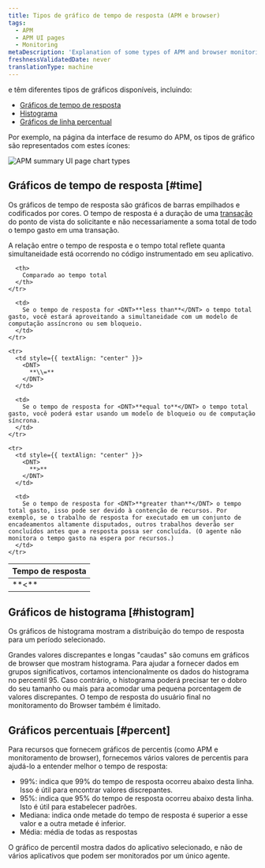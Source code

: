 ```yaml
---
title: Tipos de gráfico de tempo de resposta (APM e browser)
tags:
  - APM
  - APM UI pages
  - Monitoring
metaDescription: 'Explanation of some types of APM and browser monitoring charts: duration time-based, histogram, and percentile.'
freshnessValidatedDate: never
translationType: machine
---
```


<InlinePopover type="apm"/>e <InlinePopover type="browser"/>têm diferentes tipos de gráficos disponíveis, incluindo:

* [Gráficos de tempo de resposta](#time)
* [Histograma](#histogram)
* [Gráficos de linha percentual](#percent)

Por exemplo, na página da interface de resumo do APM, os tipos de gráfico são representados com estes ícones:

<img
  title="new-relic-ui-apm-chart-types.png"
  alt="APM summary UI page chart types"
  src="/images/apm_screenshot-crop_chart-types.webp"
/>

## Gráficos de tempo de resposta [#time]

Os gráficos de tempo de resposta são gráficos de barras empilhados e codificados por cores. O tempo de resposta é a duração de uma [transação](/docs/apm/transactions/intro-transactions/transactions-new-relic-apm) do ponto de vista do solicitante e não necessariamente a soma total de todo o tempo gasto em uma transação.

A relação entre o tempo de resposta e o tempo total reflete quanta simultaneidade está ocorrendo no código instrumentado em seu aplicativo.

<table>
  <thead>
    <tr>
      <th style={{ width: "100px" }}>
        Tempo de resposta
      </th>

      <th>
        Comparado ao tempo total
      </th>
    </tr>
  </thead>

  <tbody>
    <tr>
      <td style={{ textAlign: "center" }}>
        <DNT>
          **&lt;**
        </DNT>
      </td>

      <td>
        Se o tempo de resposta for <DNT>**less than**</DNT> o tempo total gasto, você estará aproveitando a simultaneidade com um modelo de computação assíncrono ou sem bloqueio.
      </td>
    </tr>

    <tr>
      <td style={{ textAlign: "center" }}>
        <DNT>
          **\\=**
        </DNT>
      </td>

      <td>
        Se o tempo de resposta for <DNT>**equal to**</DNT> o tempo total gasto, você poderá estar usando um modelo de bloqueio ou de computação síncrona.
      </td>
    </tr>

    <tr>
      <td style={{ textAlign: "center" }}>
        <DNT>
          **>**
        </DNT>
      </td>

      <td>
        Se o tempo de resposta for <DNT>**greater than**</DNT> o tempo total gasto, isso pode ser devido à contenção de recursos. Por exemplo, se o trabalho de resposta for executado em um conjunto de encadeamentos altamente disputados, outros trabalhos deverão ser concluídos antes que a resposta possa ser concluída. (O agente não monitora o tempo gasto na espera por recursos.)
      </td>
    </tr>
  </tbody>
</table>

## Gráficos de histograma [#histogram]

Os gráficos de histograma mostram a distribuição do tempo de resposta para um período selecionado.

Grandes valores discrepantes e longas "caudas" são comuns em gráficos de browser que mostram histograma. Para ajudar a fornecer dados em grupos significativos, cortamos intencionalmente os dados do histograma no percentil 95. Caso contrário, o histograma poderá precisar ter o dobro do seu tamanho ou mais para acomodar uma pequena porcentagem de valores discrepantes. O tempo de resposta do usuário final no monitoramento do Browser também é limitado.

## Gráficos percentuais [#percent]

Para recursos que fornecem gráficos de percentis (como APM e monitoramento de browser), fornecemos vários valores de percentis para ajudá-lo a entender melhor o tempo de resposta:

* 99%: indica que 99% do tempo de resposta ocorreu abaixo desta linha. Isso é útil para encontrar valores discrepantes.
* 95%: indica que 95% do tempo de resposta ocorreu abaixo desta linha. Isto é útil para estabelecer padrões.
* Mediana: indica onde metade do tempo de resposta é superior a esse valor e a outra metade é inferior.
* Média: média de todas as respostas

O gráfico de percentil mostra dados do aplicativo selecionado, e não de vários aplicativos que podem ser monitorados por um único agente.
